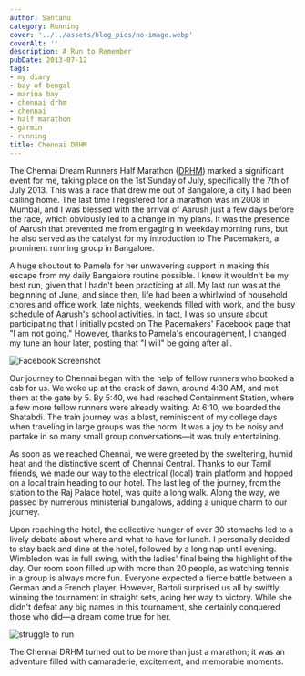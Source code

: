 ```yaml
---
author: Santanu
category: Running
cover: '../../assets/blog_pics/no-image.webp'
coverAlt: ''
description: A Run to Remember
pubDate: 2013-07-12
tags:
- my diary
- bay of bengal
- marina bay
- chennai drhm
- chennai
- half marathon
- garmin
- running
title: Chennai DRHM
---
```


The Chennai Dream Runners Half Marathon ([DRHM](http://www.dreamrunners.in/ "Chennai Dream Runners")) marked a significant event for me, taking place on the 1st Sunday of July, specifically the 7th of July 2013. This was a race that drew me out of Bangalore, a city I had been calling home. The last time I registered for a marathon was in 2008 in Mumbai, and I was blessed with the arrival of Aarush just a few days before the race, which obviously led to a change in my plans. It was the presence of Aarush that prevented me from engaging in weekday morning runs, but he also served as the catalyst for my introduction to The Pacemakers, a prominent running group in Bangalore.

A huge shoutout to Pamela for her unwavering support in making this escape from my daily Bangalore routine possible. I knew it wouldn't be my best run, given that I hadn't been practicing at all. My last run was at the beginning of June, and since then, life had been a whirlwind of household chores and office work, late nights, weekends filled with work, and the busy schedule of Aarush's school activities. In fact, I was so unsure about participating that I initially posted on The Pacemakers' Facebook page that "I am not going." However, thanks to Pamela's encouragement, I changed my tune an hour later, posting that "I will" be going after all.

![Facebook Screenshot](../../assets/blog_pics/2013-07-12-DHRM.png) 

Our journey to Chennai began with the help of fellow runners who booked a cab for us. We woke up at the crack of dawn, around 4:30 AM, and met them at the gate by 5. By 5:40, we had reached Containment Station, where a few more fellow runners were already waiting. At 6:10, we boarded the Shatabdi. The train journey was a blast, reminiscent of my college days when traveling in large groups was the norm. It was a joy to be noisy and partake in so many small group conversations—it was truly entertaining.

As soon as we reached Chennai, we were greeted by the sweltering, humid heat and the distinctive scent of Chennai Central. Thanks to our Tamil friends, we made our way to the electrical (local) train platform and hopped on a local train heading to our hotel. The last leg of the journey, from the station to the Raj Palace hotel, was quite a long walk. Along the way, we passed by numerous ministerial bungalows, adding a unique charm to our journey.

Upon reaching the hotel, the collective hunger of over 30 stomachs led to a lively debate about where and what to have for lunch. I personally decided to stay back and dine at the hotel, followed by a long nap until evening. Wimbledon was in full swing, with the ladies' final being the highlight of the day. Our room soon filled up with more than 20 people, as watching tennis in a group is always more fun. Everyone expected a fierce battle between a German and a French player. However, Bartoli surprised us all by swiftly winning the tournament in straight sets, acing her way to victory. While she didn't defeat any big names in this tournament, she certainly conquered those who did—a dream come true for her.

![struggle to run](../../assets/blog_pics/2013-DRHM-santanu.jpg) 

The Chennai DRHM turned out to be more than just a marathon; it was an adventure filled with camaraderie, excitement, and memorable moments.